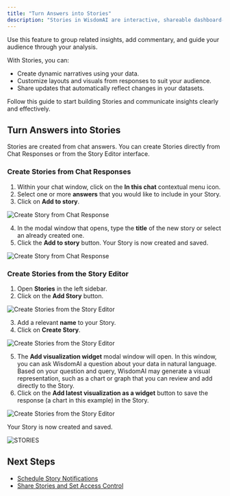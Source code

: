 ```yaml
---
title: "Turn Answers into Stories"
description: "Stories in WisdomAI are interactive, shareable dashboard-like narratives that transform complex data analyses into compelling visual presentations."
---
```


Use this feature to group related insights, add commentary, and guide your audience through your analysis.

With Stories, you can:

- Create dynamic narratives using your data.
- Customize layouts and visuals from responses to suit your audience.
- Share updates that automatically reflect changes in your datasets.

Follow this guide to start building Stories and communicate insights clearly and effectively.

## Turn Answers into Stories

Stories are created from chat answers. You can create Stories directly from Chat Responses or from the Story Editor interface.

### Create Stories from Chat Responses

1. Within your chat window, click on the **In this chat** contextual menu icon.
2. Select one or more **answers** that you would like to include in your Story.
3. Click on **Add to story**.

![Create Story from Chat Response](/images/Add-to-story.png)

4. In the modal window that opens, type the **title** of the new story or select an already created one.
5. Click the **Add to story** button. Your Story is now created and saved.

![Create Story from Chat Response](/images/Add-to-story4-5.png)

### Create Stories from the Story Editor

1. Open **Stories** in the left sidebar.
2. Click on the **Add Story** button.

![Create Stories from the Story Editor](/images/fromstory1.png)

3. Add a relevant **name** to your Story.
4. Click on **Create Story**.

![Create Stories from the Story Editor](/images/fromstory3-4v2.png)

5. The **Add visualization widget** modal window will open.  In this window, you can ask WisdomAI a question about your data in natural language. Based on your question and query, WisdomAI may generate a visual representation, such as a chart or graph that you can review and add directly to the Story.
6. Click on the **Add latest visualization as a widget** button to save the response (a chart in this example) in the Story.

![Create Stories from the Story Editor](/images/fromstory5and6v2.png)

Your Story is now created and saved.

![STORIES](/images/STORIES-visual.png)

## Next Steps

- [Schedule Story Notifications](/using-wisdom-ai-everyday/schedule-story-notifications)
- [Share Stories and Set Access Control](/using-wisdom-ai-everyday/share-stories-and-set-access-control)